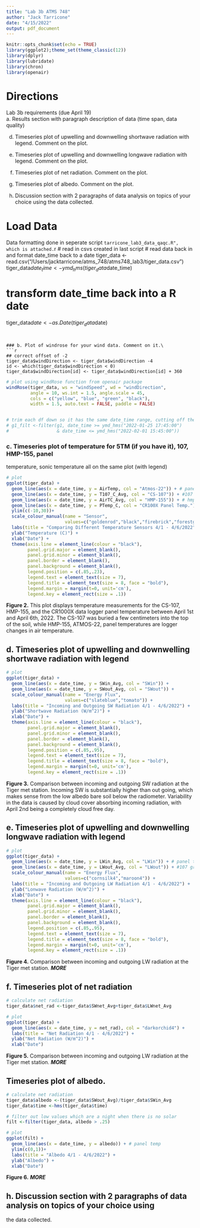 ```yaml
---
title: "Lab 3b ATMS 748"
author: "Jack Tarricone"
date: "4/15/2022"
output: pdf_document
---
```


```r
knitr::opts_chunk$set(echo = TRUE)
library(ggplot2);theme_set(theme_classic(12)) 
library(dplyr) 
library(lubridate) 
library(chron)
library(openair)
```

# Directions
Lab 3b requirements (due April 19)\
a. Results section with paragraph description of data (time span, data quality)\

d. Timeseries plot of upwelling and downwelling shortwave radiation with legend.
Comment on the plot.\

e. Timeseries plot of upwelling and downwelling longwave radiation with legend.
Comment on the plot.\
f. Timeseries plot of net radiation. Comment on the plot.\
g. Timeseries plot of albedo. Comment on the plot.\
h. Discussion section with 2 paragraphs of data analysis on topics of your choice using
the data collected.\


# Load Data
Data formatting done in seperate script ```tarricone_lab3_data_qaqc.R", which is attached.
```r
# read in csvs created in last script
# read data back in and format date_time back to a date
tiger_data <-read.csv("/Users/jacktarricone/atms_748/atms748_lab3/tiger_data.csv")
tiger_data$date_time <-ymd_hms(tiger_data$date_time)

# transform date_time back into a R date
tiger_data$date <-as.Date(tiger_data$date)
```


### b. Plot of windrose for your wind data. Comment on it.\
```r
## correct offset of -2
tiger_data$windDirection <- tiger_data$windDirection -4
id <- which(tiger_data$windDirection < 0)
tiger_data$windDirection[id] <- tiger_data$windDirection[id] + 360
```

```r
# plot using windRose function from openair package
windRose(tiger_data, ws = "windSpeed", wd = "windDirection", 
         angle = 10, ws.int = 1.5, angle.scale = 45,
         cols = c("yellow", "blue", "green", "black"), 
         width = 1.5, auto.text = FALSE, paddle = FALSE) 


# trim each df down so it has the same date_time range, cutting off the back data in the start
# g1_filt <-filter(g1, date_time >= ymd_hms("2022-01-25 17:45:00") 
#                  & date_time <= ymd_hms("2022-02-01 15:45:00"))

```
### c. Timeseries plot of temperature for 5TM (if you have it), 107, HMP-155, panel
temperature, sonic temperature all on the same plot (with legend)

```r
# plot
ggplot(tiger_data) +
  geom_line(aes(x = date_time, y = AirTemp, col = "Atmos-22")) + # panel temp
  geom_line(aes(x = date_time, y = T107_C_Avg, col = "CS-107")) + #107 ground temp
  geom_line(aes(x = date_time, y = AirTC_Avg, col = "HMP-155")) + # hmp air temp
  geom_line(aes(x = date_time, y = PTemp_C, col = "CR100X Panel Temp.")) + # panel temp
  ylim(c(-10,30))+
  scale_colour_manual(name = "Sensor",
                      values=c("goldenrod","black","firebrick","forestgreen")) +
  labs(title = "Comparing Different Temperature Sensors 4/1 - 4/6/2022") +
  ylab("Temperature (C)") +
  xlab("Date") +
  theme(axis.line = element_line(colour = "black"),
        panel.grid.major = element_blank(),
        panel.grid.minor = element_blank(),
        panel.border = element_blank(),
        panel.background = element_blank(),
        legend.position = c(.85,.23),
        legend.text = element_text(size = 7),
        legend.title = element_text(size = 8, face = "bold"),
        legend.margin = margin(t=0, unit='cm'),
        legend.key = element_rect(size = .1))
```
**Figure 2.** This plot displays temperature measurements for the CS-107, HMP-155, and the CR1000X data logger panel temperature between April 1st and April 6th, 2022. The CS-107 was buried a few centimeters into the top of the soil, while HMP-155, ATMOS-22, panel temperatures are logger changes in air temperature.

## d. Timeseries plot of upwelling and downwelling shortwave radiation with legend
```r
# plot
ggplot(tiger_data) +
  geom_line(aes(x = date_time, y = SWin_Avg, col = "SWin")) + 
  geom_line(aes(x = date_time, y = SWout_Avg, col = "SWout")) + 
  scale_colour_manual(name = "Energy Flux", 
                      values=c("slateblue","tomato")) +
  labs(title = "Incoming and Outgoing SW Radiation 4/1 - 4/6/2022") +
  ylab("Shortwave Radiation (W/m^2)") +
  xlab("Date") +
  theme(axis.line = element_line(colour = "black"),
        panel.grid.major = element_blank(),
        panel.grid.minor = element_blank(),
        panel.border = element_blank(),
        panel.background = element_blank(),
        legend.position = c(.85,.95),
        legend.text = element_text(size = 7),
        legend.title = element_text(size = 8, face = "bold"),
        legend.margin = margin(t=0, unit='cm'),
        legend.key = element_rect(size = .1))
```
**Figure 3.** Comparison between incoming and outgoing SW radiation at the Tiger met station. Incoming SW is substantially higher than out going, which makes sense from the low albedo bare soil below the radiometer. Variability in the data is caused by cloud cover absorbing incoming radiation, with April 2nd being a completely cloud free day.


## e. Timeseries plot of upwelling and downwelling longwave radiation with legend

```r
# plot
ggplot(tiger_data) +
  geom_line(aes(x = date_time, y = LWin_Avg, col = "LWin")) + # panel temp
  geom_line(aes(x = date_time, y = LWout_Avg, col = "LWout")) + #107 ground temp
  scale_colour_manual(name = "Energy Flux",
                      values=c("cornsilk4","maroon4")) +
  labs(title = "Incoming and Outgoing LW Radiation 4/1 - 4/6/2022") +
  ylab("Lonwave Radiation (W/m^2)") +
  xlab("Date") +
  theme(axis.line = element_line(colour = "black"),
        panel.grid.major = element_blank(),
        panel.grid.minor = element_blank(),
        panel.border = element_blank(),
        panel.background = element_blank(),
        legend.position = c(.85,.95),
        legend.text = element_text(size = 7),
        legend.title = element_text(size = 8, face = "bold"),
        legend.margin = margin(t=0, unit='cm'),
        legend.key = element_rect(size = .1))
```
**Figure 4.** Comparison between incoming and outgoing LW radiation at the Tiger met station. ***MORE***

## f. Timeseries plot of net radiation
```r
# calculate net radiation
tiger_data$net_rad <-tiger_data$SWnet_Avg+tiger_data$LWnet_Avg

# plot
ggplot(tiger_data) +
  geom_line(aes(x = date_time, y = net_rad), col = "darkorchid4") + 
  labs(title = "Net Radiation 4/1 - 4/6/2022") +
  ylab("Net Radiation (W/m^2)") +
  xlab("Date")
```
**Figure 5.** Comparison between incoming and outgoing LW radiation at the Tiger met station. ***MORE***

## Timeseries plot of albedo.
```r
# calculate net radiation
tiger_data$albedo <-(tiger_data$SWout_Avg)/tiger_data$SWin_Avg
tiger_data$time <-hms(tiger_data$time)

# filter out low values which are a night when there is no solar
filt <-filter(tiger_data, albedo > .25)

# plot
ggplot(filt) +
  geom_line(aes(x = date_time, y = albedo)) + # panel temp
  ylim(c(0,1))+
  labs(title = "Albedo 4/1 - 4/6/2022") +
  ylab("Albedo") +
  xlab("Date") 

```
**Figure 6.**  ***MORE***


## h. Discussion section with 2 paragraphs of data analysis on topics of your choice using
the data collected.

